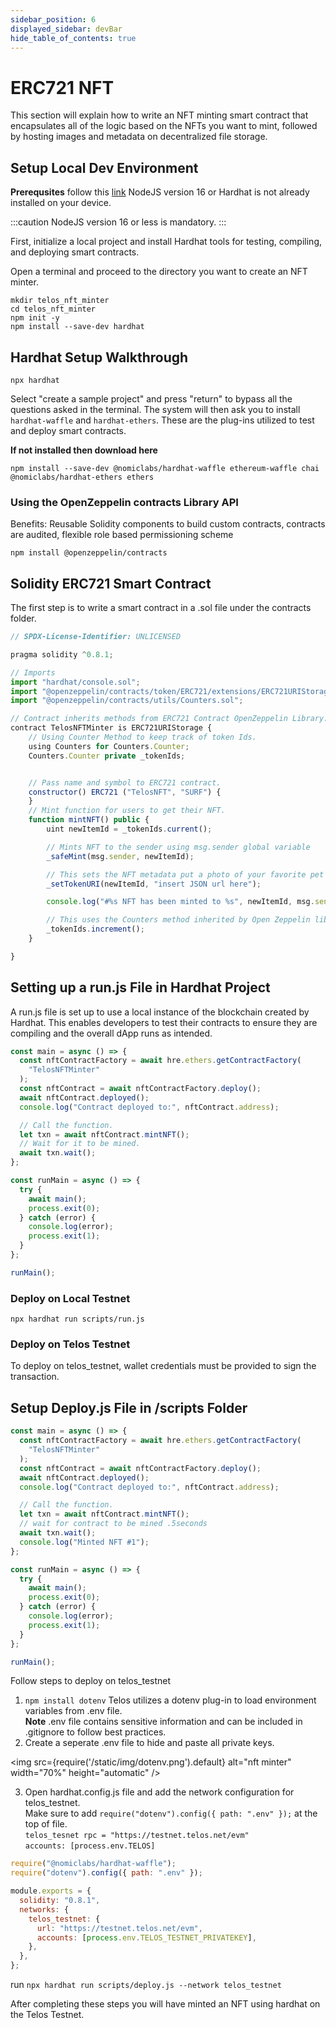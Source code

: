 ```yaml
---
sidebar_position: 6
displayed_sidebar: devBar
hide_table_of_contents: true
---
```


# ERC721 NFT

This section will explain how to write an NFT minting smart contract that encapsulates all of the logic based on the NFTs you want to mint, followed by hosting images and metadata on decentralized file storage.

## Setup Local Dev Environment

**Prerequsites** follow this [link](https://hardhat.org/tutorial/setting-up-the-environment.html) NodeJS version 16 or Hardhat is not already installed on your device.

:::caution
NodeJS version 16 or less is mandatory.
:::

First, initialize a local project and install Hardhat tools for testing, compiling, and deploying smart contracts.

Open a terminal and proceed to the directory you want to create an NFT minter.

```
mkdir telos_nft_minter
cd telos_nft_minter
npm init -y
npm install --save-dev hardhat
```

## Hardhat Setup Walkthrough

```
npx hardhat
```

Select "create a sample project" and press "return" to bypass all the questions asked in the terminal. The system will then ask you to install `hardhat-waffle` and `hardhat-ethers`. These are the plug-ins utilized to test and deploy smart contracts.

**If not installed then download here**

```
npm install --save-dev @nomiclabs/hardhat-waffle ethereum-waffle chai @nomiclabs/hardhat-ethers ethers

```

### Using the OpenZeppelin contracts Library API

Benefits: Reusable Solidity components to build custom contracts, contracts are audited, flexible role based permissioning scheme

```
npm install @openzeppelin/contracts
```

## Solidity ERC721 Smart Contract

The first step is to write a smart contract in a .sol file under the contracts folder.

```js title="/contracts/TelosNFTMinter.sol"
// SPDX-License-Identifier: UNLICENSED

pragma solidity ^0.8.1;

// Imports
import "hardhat/console.sol";
import "@openzeppelin/contracts/token/ERC721/extensions/ERC721URIStorage.sol";
import "@openzeppelin/contracts/utils/Counters.sol";

// Contract inherits methods from ERC721 Contract OpenZeppelin Library.
contract TelosNFTMinter is ERC721URIStorage {
    // Using Counter Method to keep track of token Ids.
    using Counters for Counters.Counter;
    Counters.Counter private _tokenIds;


    // Pass name and symbol to ERC721 contract.
    constructor() ERC721 ("TelosNFT", "SURF") {
    }
    // Mint function for users to get their NFT.
    function mintNFT() public {
        uint newItemId = _tokenIds.current();

        // Mints NFT to the sender using msg.sender global variable
        _safeMint(msg.sender, newItemId);

        // This sets the NFT metadata put a photo of your favorite pet for now...
        _setTokenURI(newItemId, "insert JSON url here");

        console.log("#%s NFT has been minted to %s", newItemId, msg.sender);

        // This uses the Counters method inherited by Open Zeppelin library
        _tokenIds.increment();
    }

}
```

## Setting up a run.js File in Hardhat Project

A run.js file is set up to use a local instance of the blockchain created by Hardhat. This enables developers to test their contracts to ensure they are compiling and the overall dApp runs as intended.

```js title="scripts/run.js"
const main = async () => {
  const nftContractFactory = await hre.ethers.getContractFactory(
    "TelosNFTMinter"
  );
  const nftContract = await nftContractFactory.deploy();
  await nftContract.deployed();
  console.log("Contract deployed to:", nftContract.address);

  // Call the function.
  let txn = await nftContract.mintNFT();
  // Wait for it to be mined.
  await txn.wait();
};

const runMain = async () => {
  try {
    await main();
    process.exit(0);
  } catch (error) {
    console.log(error);
    process.exit(1);
  }
};

runMain();
```

### Deploy on Local Testnet

```
npx hardhat run scripts/run.js
```

### Deploy on Telos Testnet

To deploy on telos_testnet, wallet credentials must be provided to sign the transaction.

## Setup Deploy.js File in /scripts Folder

```js title="scripts/deploy.js"
const main = async () => {
  const nftContractFactory = await hre.ethers.getContractFactory(
    "TelosNFTMinter"
  );
  const nftContract = await nftContractFactory.deploy();
  await nftContract.deployed();
  console.log("Contract deployed to:", nftContract.address);

  // Call the function.
  let txn = await nftContract.mintNFT();
  // wait for contract to be mined .5seconds
  await txn.wait();
  console.log("Minted NFT #1");
};

const runMain = async () => {
  try {
    await main();
    process.exit(0);
  } catch (error) {
    console.log(error);
    process.exit(1);
  }
};

runMain();
```

Follow steps to deploy on telos_testnet

1. `npm install dotenv` Telos utilizes a dotenv plug-in to load environment variables from .env file.  
   **Note** .env file contains sensitive information and can be included in .gitignore to follow best practices.
2. Create a seperate .env file to hide and paste all private keys.

<img
    src={require('/static/img/dotenv.png').default}
    alt="nft minter"
    width="70%"
    height="automatic"
/>

3. Open hardhat.config.js file and add the network configuration for telos_testnet.  
   Make sure to add `require("dotenv").config({ path: ".env" });` at the top of file.  
   `telos_tesnet rpc = "https://testnet.telos.net/evm"`  
   `accounts: [process.env.TELOS]`  

```js title="Telos_NFT_MINTER/hardhat.config.js"
require("@nomiclabs/hardhat-waffle");
require("dotenv").config({ path: ".env" });

module.exports = {
  solidity: "0.8.1",
  networks: {
    telos_testnet: {
      url: "https://testnet.telos.net/evm",
      accounts: [process.env.TELOS_TESTNET_PRIVATEKEY],
    },
  },
};
```

run `npx hardhat run scripts/deploy.js --network telos_testnet`

After completing these steps you will have minted an NFT using hardhat on the Telos Testnet.
